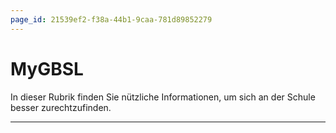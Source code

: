 ```yaml
---
page_id: 21539ef2-f38a-44b1-9caa-781d89852279
---
```


# MyGBSL
In dieser Rubrik finden Sie nützliche Informationen, um sich an der Schule besser zurechtzufinden.

---